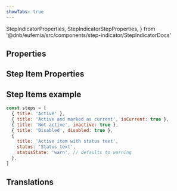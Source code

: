 ```yaml
---
showTabs: true
---
```


  StepIndicatorProperties,
  StepIndicatorStepProperties,
} from '@dnb/eufemia/src/components/step-indicator/StepIndicatorDocs'


## Properties

<PropertiesTable props={StepIndicatorProperties} />

## Step Item Properties

<PropertiesTable props={StepIndicatorStepProperties} />

## Step Items example

```js
const steps = [
  { title: 'Active' },
  { title: 'Active and marked as current', isCurrent: true },
  { title: 'Not active', inactive: true },
  { title: 'Disabled', disabled: true },
  {
    title: 'Active item with status text',
    status: 'Status text',
    statusState: 'warn', // defaults to warning
  },
]
```

## Translations

<TranslationsTable localeKey="StepIndicator" />
